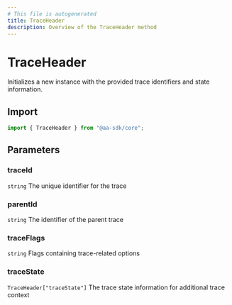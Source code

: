 ```yaml
---
# This file is autogenerated
title: TraceHeader
description: Overview of the TraceHeader method
---
```


# TraceHeader

Initializes a new instance with the provided trace identifiers and state information.

## Import

```ts
import { TraceHeader } from "@aa-sdk/core";
```

## Parameters

### traceId

`string`
The unique identifier for the trace

### parentId

`string`
The identifier of the parent trace

### traceFlags

`string`
Flags containing trace-related options

### traceState

`TraceHeader["traceState"]`
The trace state information for additional trace context
